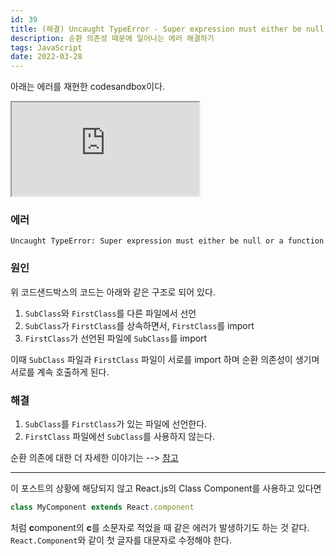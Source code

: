 ```yaml
---
id: 39
title: (해결) Uncaught TypeError - Super expression must either be null or a function
description: 순환 의존성 때문에 일어나는 에러 해결하기
tags: JavaScript
date: 2022-03-28
---
```



아래는 에러를 재현한 codesandbox이다.

<iframe src="https://codesandbox.io/embed/funny-framework-1t25y6?fontsize=14&hidenavigation=1&theme=dark"
        style={{width: "100%", height: '500px', border: 0, borderRadius: '4px', overflow: 'hidden'}}
        title="funny-framework-1t25y6"
        allow="accelerometer; ambient-light-sensor; camera; encrypted-media; geolocation; gyroscope; hid; microphone; midi; payment; usb; vr; xr-spatial-tracking"
        sandbox="allow-forms allow-modals allow-popups allow-presentation allow-same-origin allow-scripts"
></iframe>

### 에러
```
Uncaught TypeError: Super expression must either be null or a function
```

### 원인

위 코드샌드박스의 코드는 아래와 같은 구조로 되어 있다.

1. `SubClass`와 `FirstClass`를 다른 파일에서 선언
2. `SubClass`가 `FirstClass`를 상속하면서, `FirstClass`를 import
3. `FirstClass`가 선언된 파일에 `SubClass`를 import

이때 `SubClass` 파일과 `FirstClass` 파일이 서로를 import 하며 순환 의존성이 생기며 서로를 계속 호출하게 된다.

### 해결

1. `SubClass`를 `FirstClass`가 있는 파일에 선언한다.
2. `FirstClass` 파일에선 `SubClass`를 사용하지 않는다.

순환 의존에 대한 더 자세한 이야기는 --> [참고](https://medium.com/content-uneditable/circular-dependencies-in-javascript-a-k-a-coding-is-not-a-rock-paper-scissors-game-9c2a9eccd4bc#.9nppw7oqv)

----

이 포스트의 상황에 해당되지 않고 React.js의 Class Component를 사용하고 있다면

```js
class MyComponent extends React.component
```

처럼 **c**omponent의 **c**를 소문자로 적었을 때 같은 에러가 발생하기도 하는 것 같다. `React.Component`와 같이 첫 글자를 대문자로 수정해야 한다.

